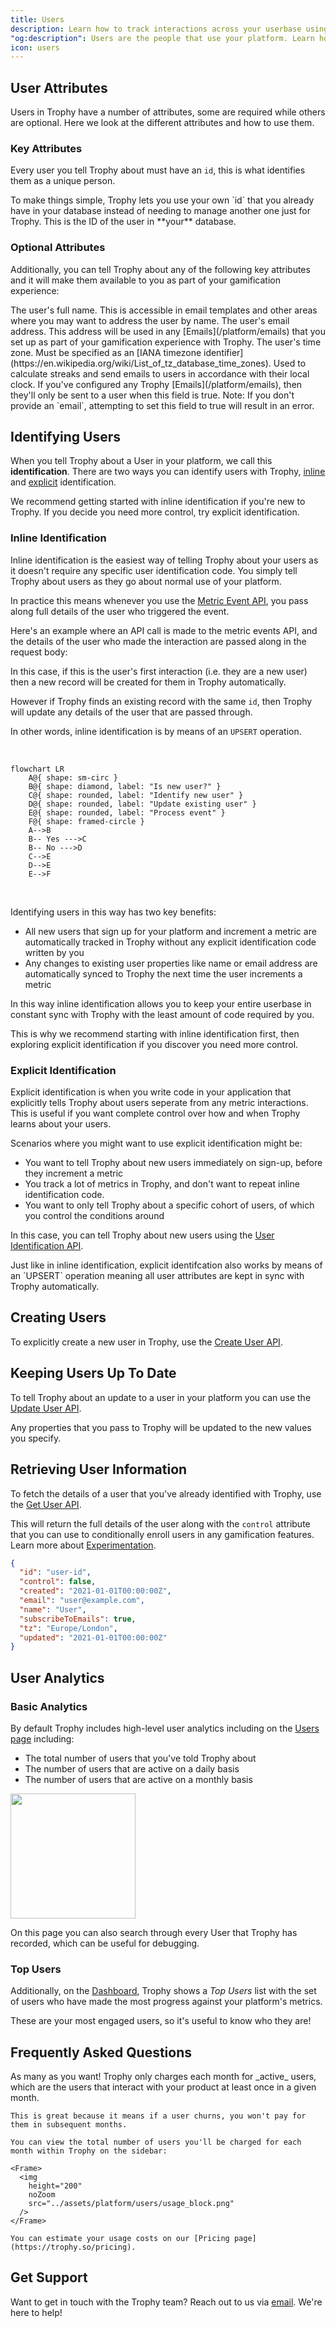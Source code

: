 ```yaml
---
title: Users
description: Learn how to track interactions across your userbase using Trophy.
"og:description": Users are the people that use your platform. Learn how to tell Trophy about them.
icon: users
---
```



## User Attributes

Users in Trophy have a number of attributes, some are required while others are optional. Here we look at the different attributes and how to use them.

### Key Attributes

Every user you tell Trophy about must have an `id`, this is what identifies them as a unique person.

<Tip>
  To make things simple, Trophy lets you use your own `id` that you already have
  in your database instead of needing to manage another one just for Trophy.
</Tip>

<ParamField path="id" type="string" required={true}>
  This is the ID of the user in **your** database.
</ParamField>

### Optional Attributes

Additionally, you can tell Trophy about any of the following key attributes and it will make them available to you as part of your gamification experience:

<ParamField path="name" type="string">
  The user's full name. This is accessible in email templates and other areas
  where you may want to address the user by name.
</ParamField>

<ParamField path="email" type="string">
  The user's email address. This address will be used in any
  [Emails](/platform/emails) that you set up as part of your gamification
  experience with Trophy.
</ParamField>

<ParamField path="tz" type="string">
  The user's time zone. Must be specified as an [IANA timezone
  identifier](https://en.wikipedia.org/wiki/List_of_tz_database_time_zones).
  Used to calculate streaks and send emails to users in accordance with their
  local clock.
</ParamField>

<ParamField path="subscribeToEmails" type="boolean" default="true">
  If you've configured any Trophy [Emails](/platform/emails), then they'll only
  be sent to a user when this field is true. Note: If you don't provide an
  `email`, attempting to set this field to true will result in an error.
</ParamField>

## Identifying Users

When you tell Trophy about a User in your platform, we call this **identification**. There are two ways you can identify users with Trophy, [inline](#inline-identification) and [explicit](#explicit-identification) identification.

<Tip>
  We recommend getting started with inline identification if you're new to
  Trophy. If you decide you need more control, try explicit identification.
</Tip>

### Inline Identification

Inline identification is the easiest way of telling Trophy about your users as it doesn't require any specific user identification code. You simply tell Trophy about users as they go about normal use of your platform.

In practice this means whenever you use the [Metric Event API](/api-reference/endpoints/metrics/send-a-metric-change-event), you pass along full details of the user who triggered the event.

Here's an example where an API call is made to the metric events API, and the details of the user who made the interaction are passed along in the request body:

<MetricChangeRequestBlock />

In this case, if this is the user's first interaction (i.e. they are a new user) then a new record will be created for them in Trophy automatically.

However if Trophy finds an existing record with the same `id`, then Trophy will update any details of the user that are passed through.

In other words, inline identification is by means of an `UPSERT` operation.

<br />

```mermaid
flowchart LR
    A@{ shape: sm-circ }
    B@{ shape: diamond, label: "Is new user?" }
    C@{ shape: rounded, label: "Identify new user" }
    D@{ shape: rounded, label: "Update existing user" }
    E@{ shape: rounded, label: "Process event" }
    F@{ shape: framed-circle }
    A-->B
    B-- Yes --->C
    B-- No --->D
    C-->E
    D-->E
    E-->F
```

<br />

Identifying users in this way has two key benefits:

- All new users that sign up for your platform and increment a metric are automatically tracked in Trophy without any explicit identification code written by you
- Any changes to existing user properties like name or email address are automatically synced to Trophy the next time the user increments a metric

In this way inline identification allows you to keep your entire userbase in constant sync with Trophy with the least amount of code required by you.

This is why we recommend starting with inline identification first, then exploring explicit identification if you discover you need more control.

### Explicit Identification

Explicit identification is when you write code in your application that explicitly tells Trophy about users seperate from any metric interactions. This is useful if you want complete control over how and when Trophy learns about your users.

Scenarios where you might want to use explicit identification might be:

- You want to tell Trophy about new users immediately on sign-up, before they increment a metric
- You track a lot of metrics in Trophy, and don't want to repeat inline identification code.
- You want to only tell Trophy about a specific cohort of users, of which you control the conditions around

In this case, you can tell Trophy about new users using the [User Identification API](/api-reference/endpoints/users/identify-a-user).

<IdentifyUserRequestBlock />

<Tip>
  Just like in inline identification, explicit identifcation also works by means
  of an `UPSERT` operation meaning all user attributes are kept in sync with
  Trophy automatically.
</Tip>

## Creating Users

To explicitly create a new user in Trophy, use the [Create User API](/api-reference/endpoints/users/create-a-user).

## Keeping Users Up To Date

To tell Trophy about an update to a user in your platform you can use the [Update User API](/api-reference/endpoints/users/update-a-user).

Any properties that you pass to Trophy will be updated to the new values you specify.

## Retrieving User Information

To fetch the details of a user that you've already identified with Trophy, use the [Get User API](/api-reference/endpoints/users/get-a-single-user).

This will return the full details of the user along with the `control` attribute that you can use to conditionally enroll users in any gamification features. Learn more about [Experimentation](/experimentation/overview).

```json Response {3}
{
  "id": "user-id",
  "control": false,
  "created": "2021-01-01T00:00:00Z",
  "email": "user@example.com",
  "name": "User",
  "subscribeToEmails": true,
  "tz": "Europe/London",
  "updated": "2021-01-01T00:00:00Z"
}
```

## User Analytics

### Basic Analytics

By default Trophy includes high-level user analytics including on the [Users page](https://app.trophy.so/users) including:

- The total number of users that you've told Trophy about
- The number of users that are active on a daily basis
- The number of users that are active on a monthly basis

<Frame>
  <img height="200" noZoom src="../assets/platform/users/user_analytics.png" />
</Frame>

On this page you can also search through every User that Trophy has recorded, which can be useful for debugging.

### Top Users

Additionally, on the [Dashboard](https://app.trophy.so), Trophy shows a _Top Users_ list with the set of users who have made the most progress against your platform's metrics.

These are your most engaged users, so it's useful to know who they are!

## Frequently Asked Questions

<AccordionGroup>
  <Accordion title="How many users can I tell Trophy about?">
    As many as you want! Trophy only charges each month for _active_ users, which are the users that interact with your product at least once in a given month.

    This is great because it means if a user churns, you won't pay for them in subsequent months.

    You can view the total number of users you'll be charged for each month within Trophy on the sidebar:

    <Frame>
      <img
        height="200"
        noZoom
        src="../assets/platform/users/usage_block.png"
      />
    </Frame>

    You can estimate your usage costs on our [Pricing page](https://trophy.so/pricing).

  </Accordion>

</AccordionGroup>

## Get Support

Want to get in touch with the Trophy team? Reach out to us via [email](mailto:support@trophy.so). We're here to help!
